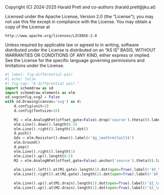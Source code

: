 ::: {.content-hidden}
Copyright (C) 2024-2025 Harald Pretl and co-authors (harald.pretl@jku.at)

Licensed under the Apache License, Version 2.0 (the "License");
you may not use this file except in compliance with the License.
You may obtain a copy of the License at

    http://www.apache.org/licenses/LICENSE-2.0

Unless required by applicable law or agreed to in writing, software
distributed under the License is distributed on an "AS IS" BASIS,
WITHOUT WARRANTIES OR CONDITIONS OF ANY KIND, either express or implied.
See the License for the specific language governing permissions and
limitations under the License.
:::

```python
#| label: fig-differential-pair
#| echo: false
#| fig-cap: "A differential pair."
import schemdraw as sd
import schemdraw.elements as elm
sd.svgconfig.svg2 = False
with sd.Drawing(canvas='svg') as d:
    d.config(unit=2)
    d.config(fontsize=16)
    
    M1 = elm.AnalogNFet(offset_gate=False).drop('source').theta(0).label('$M_1$', ofst=-1.5).reverse()
    elm.Line().down().length(0.5)
    elm.Line().right().length(1).dot()
    d.push()
    Gds = elm.Resistor().down().label(r'$g_\mathrm{tail}$')
    elm.Ground()
    d.pop()
    elm.Line().right().length(1)
    elm.Line().up().length(0.5)
    M2 = elm.AnalogNFet(offset_gate=False).anchor('source').theta(0).label('$M_2$')
    
    elm.Line().left().at(M1.gate).length(1).dot(open=True).label(r'$V_\mathrm{in,p}$', 'left')
    elm.Line().right().at(M2.gate).length(1).dot(open=True).label(r'$V_\mathrm{in,n}$', 'right')
    
    elm.Line().up().at(M1.drain).length(1).dot(open=True).label(r'$I_\mathrm{out,p}$', 'right')
    elm.Line().up().at(M2.drain).length(1).dot(open=True).label(r'$I_\mathrm{out,n}$', 'right')
```
